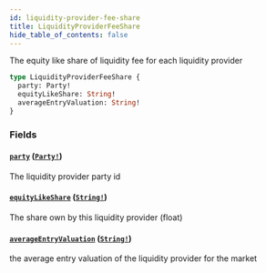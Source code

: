 ```yaml
---
id: liquidity-provider-fee-share
title: LiquidityProviderFeeShare
hide_table_of_contents: false
---
```



The equity like share of liquidity fee for each liquidity provider

```graphql
type LiquidityProviderFeeShare {
  party: Party!
  equityLikeShare: String!
  averageEntryValuation: String!
}
```


### Fields

#### [`party`](#) ([`Party!`](/mainnet/api/graphql/objects/party))

The liquidity provider party id


#### [`equityLikeShare`](#) ([`String!`](/mainnet/api/graphql/scalars/string))

The share own by this liquidity provider (float)


#### [`averageEntryValuation`](#) ([`String!`](/mainnet/api/graphql/scalars/string))

the average entry valuation of the liquidity provider for the market




